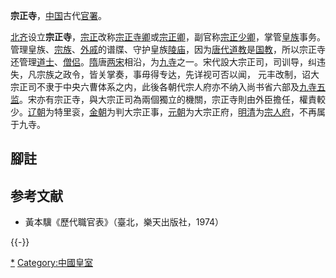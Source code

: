 '''宗正寺'''，[[中国|中国]]古代[[官署|官署]]。

[[北齐|北齐]]设立'''宗正寺'''，[[宗正|宗正]]改称[[宗正寺卿|宗正寺卿]]或[[宗正卿|宗正卿]]，副官称[[宗正少卿|宗正少卿]]，掌管[[皇族|皇族]]事务。管理皇族、[[宗族|宗族]]、[[外戚|外戚]]的谱牒、守护皇族[[陵庙|陵庙]]，因为[[唐代|唐代]][[道教|道教]]是[[国教|国教]]，所以宗正寺还管理[[道士|道士]]、[[僧侣|僧侣]]。[[隋朝|隋]]唐[[两宋|两宋]]相沿，为[[九寺|九寺]]之一。宋代設大宗正司，司训导，纠违失，凡宗族之政令，皆关掌奏，事毋得专达，先详视可否以闻， 元丰改制，诏大宗正司不隶于中央六曹体系之内，此後各朝代宗人府亦不纳入尚书省六部及[[九寺|九寺]][[五监|五监]]。宋亦有宗正寺，與大宗正司為兩個獨立的機關，宗正寺則由外臣擔任，權責較少。[[辽朝|辽朝]]为特里衮，[[金朝|金朝]]为判大宗正事，[[元朝|元朝]]为大宗正府，[[明朝|明]][[清朝|清]]为[[宗人府|宗人府]]，不再属于九寺。

== 腳註 ==
{{reflist}}

== 参考文献 ==
*黃本驥《歷代職官表》（臺北，樂天出版社，1974）

{{-}}
{{九卿九寺}}
{{唐朝中央官制|nocat}}
[[Category:宗正寺|*]]
[[Category:中國皇室|Category:中國皇室]]